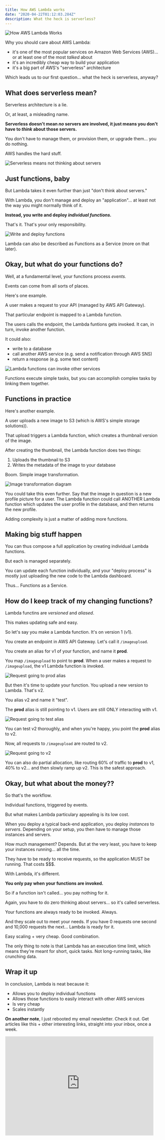 ```yaml
---
title: How AWS Lambda works
date: "2020-04-22T01:12:03.284Z"
description: What the heck is serverless?
---
```


![How AWS Lambda Works](./lambda-banner.png)

Why you should care about AWS Lambda:
- it's one of the most popular services on Amazon Web Services (AWS)... or at least one of the most *talked* about
- it's an incredibly cheap way to build your application
- it's a big part of AWS's "serverless" architecture

Which leads us to our first question... what the heck is serverless, anyway?

## What does serverless mean?

Serverless architecture is a lie.

Or, at least, a misleading name.

**Serverless doesn't mean *no* servers are involved, it just means you don't have to *think* about those servers.**

You don't have to manage them, or provision them, or upgrade them... you do nothing.

AWS handles the hard stuff.

![Serverless means not thinking about servers](./lambda1.png)

## Just functions, baby

But Lambda takes it even further than just "don't think about servers."

With Lambda, you don't manage and deploy an "application"... at least not the way you might normally think of it.

**Instead, you write and deploy *individual functions.***

That's it. That's your only responsibility.

![Write and deploy functions](./lambda2.png)

Lambda can also be described as Functions as a Service (more on that later).

## Okay, but what do your functions do?

Well, at a fundamental level, your functions process *events.*

Events can come from all sorts of places.

Here's one example.

A user makes a request to your API (managed by AWS API Gateway).

That particular endpoint is mapped to a Lambda function.

The users calls the endpoint, the Lambda funtions gets invoked. It can, in turn, invoke another function.

It could also:
- write to a database
- call another AWS service (e.g. send a notification through AWS SNS)
- return a response (e.g. some text content)

![Lambda functions can invoke other services](./lambda3.png)

Functions execute simple tasks, but you can accomplish complex tasks by linking them together.

## Functions in practice

Here's another example.

A user uploads a new image to S3 (which is AWS's simple storage solutions)).

That upload triggers a Lambda function, which creates a thumbnail version of the image.

After creating the thumbnail, the Lambda function does two things:
1. Uploads the thumbnail to S3
2. Writes the metadata of the image to your database

Boom. Simple image transformation.

![Image transformation diagram](./lambda4.png)

You could take this even further. Say that the image in question is a new profile picture for a user. The Lambda function could call ANOTHER Lambda function which updates the user profile in the database, and then returns the new profile.

Adding complexity is just a matter of adding more functions.

## Making big stuff happen

You can thus compose a full application by creating individual Lambda functions.

But each is managed separately.

You can update each function individually, and your "deploy process" is mostly just uploading the new code to the Lambda dashboard.

Thus... Functions as a Service.

## How do I keep track of my changing functions?

Lambda functins are *versioned* and *aliased*.

This makes updating safe and easy.

So let's say you make a Lambda function. It's on version 1 (v1).

You create an endpoint in AWS API Gateway. Let's call it `/imageupload`.

You create an alias for v1 of your function, and name it **prod**.

You map `/imageupload` to point to **prod**. When a user makes a request to `/imageupload`, the v1 Lambda function is invoked.

![Request going to prod alias](./lambda5.png)

But then it's time to update your function. You upload a new version to Lambda. That's v2.

You alias v2 and name it "test".

The **prod** alias is still pointing to v1. Users are still ONLY interacting with v1.

![Request going to test alias](./lambda6.png)

You can test v2 thoroughly, and when you're happy, you point the **prod** alias to v2.

Now, all requests to `/imageupload` are routed to v2.

![Request going to v2](./lambda7.png)

You can also do partial allocation, like routing 60% of traffic to **prod** to v1, 40% to v2... and then slowly ramp up v2. This is the safest approach.

## Okay, but what about the money??

So that's the workflow.

Individual functions, triggered by events.

But what makes Lambda particulary appealing is its low cost.

When you deploy a typical back-end application, you deploy *instances* to *servers*. Depending on your setup, you then have to manage those instances and servers.

How much management? Depends. But at the very least, you have to keep your instances running... all the time.

They have to be ready to receive requests, so the application MUST be running. That costs $$$.

With Lambda, it's different.

**You only pay when your functions are invoked.**

So if a function isn't called... you pay nothing for it.

Again, you have to do zero thinking about servers... so it's called serverless.

Your functions are always ready to be invoked. Always.

And they scale out to meet your needs. If you have 0 requests one second and 10,000 requests the next... Lambda is ready for it.

Easy scaling + very cheap. Good combination. 

The only thing to note is that Lambda has an execution time limit, which means they're meant for short, quick tasks. Not long-running tasks, like crunching data.

## Wrap it up

In conclusion, Lambda is neat because it:
- Allows you to deploy individual functions
- Allows those functions to easily interact with other AWS services
- Is very cheap
- Scales instantly

**On another note**, I just rebooted my email newsletter. Check it out. Get articles like this + other interesting links, straight into your inbox, once a week.

<iframe src="https://scottdomes.substack.com/embed" width="480" height="320" style="border:1px solid #EEE; background:white;" frameborder="0" scrolling="no"></iframe>